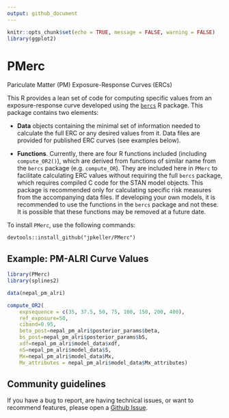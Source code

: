 ```yaml
---
output: github_document
---
```


<!-- README.md is generated from README.Rmd. Please edit that file -->

```r
knitr::opts_chunk$set(echo = TRUE, message = FALSE, warning = FALSE)
library(ggplot2)
```

# PMerc

Pariculate Matter (PM) Exposure-Response Curves (ERCs)

This R provides a lean set of code for computing specific values from an exposure-response curve developed using the [`bercs`](http://www.github.com/jpkeller/bercs) R package. This package contains two elements:

* **Data** objects containing the minimal set of information needed to calculate the full ERC or any desired values from it. Data files are provided for published ERC curves (see examples below).

* **Functions**. Currently, there are four R functions included (including `compute_OR2()`), which are derived from functions of similar name from the `bercs` package (e.g. `compute_OR`). They are included here in `PMerc` to facilitate calculating ERC values without requiring the full `bercs` package, which requires compiled C code for the STAN model objects. This package is recommended only for calculating specific risk measures from the accompanying data files. If developing your own models, it is recommended to use the functions in the `bercs` package and not these. It is possible that these functions may be removed at a future date.

To install `PMerc`, use the following commands:  
```
devtools::install_github("jpkeller/PMerc")
```

## Example: PM-ALRI Curve Values

```r
library(PMerc)
library(splines2)

data(nepal_pm_alri)

compute_OR2(
    expsequence = c(35, 37.5, 50, 75, 100, 150, 200, 400),
    ref_exposure=50,
    ciband=0.95,
    beta_post=nepal_pm_alri$posterior_params$beta,
    bs_post=nepal_pm_alri$posterior_params$bS,
    xdf=nepal_pm_alri$model_data$xdf,
    nS=nepal_pm_alri$model_data$S,
    Mx=nepal_pm_alri$model_data$Mx,
    Mx_attributes = nepal_pm_alri$model_data$Mx_attributes)
```



## Community guidelines

If you have a bug to report, are having technical issues, or want to recommend features, please open a [Github Issue](https://github.com/jpkeller/bercs/issues). 
